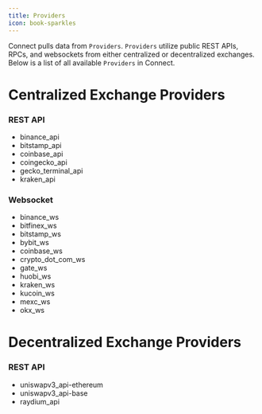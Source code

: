 ```yaml
---
title: Providers
icon: book-sparkles
---
```


Connect pulls data from `Providers`. `Providers` utilize public REST APIs, RPCs, and websockets from either centralized or decentralized exchanges. Below is a list of all available `Providers` in Connect.

# Centralized Exchange Providers

### REST API

- binance_api
- bitstamp_api
- coinbase_api
- coingecko_api
- gecko_terminal_api
- kraken_api


### Websocket

- binance_ws
- bitfinex_ws
- bitstamp_ws
- bybit_ws
- coinbase_ws
- crypto_dot_com_ws
- gate_ws
- huobi_ws
- kraken_ws
- kucoin_ws
- mexc_ws
- okx_ws

# Decentralized Exchange Providers

### REST API

- uniswapv3_api-ethereum
- uniswapv3_api-base
- raydium_api